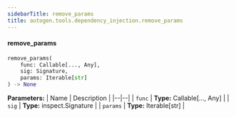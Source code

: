 ```yaml
---
sidebarTitle: remove_params
title: autogen.tools.dependency_injection.remove_params
---
```


<code class="doc-symbol doc-symbol-heading doc-symbol-function"></code>
#### remove_params

```python
remove_params(
    func: Callable[..., Any],
    sig: Signature,
    params: Iterable[str]
) -> None
```

    

<b>Parameters:</b>
| Name | Description |
|--|--|
| `func` | **Type:** Callable[..., Any] |
| `sig` | **Type:** inspect.Signature |
| `params` | **Type:** Iterable[str] |

<br />